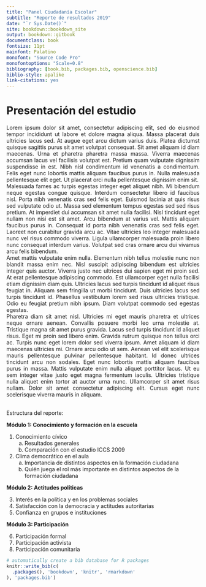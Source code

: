 ```yaml
---
title: "Panel Ciudadanía Escolar"
subtitle: "Reporte de resultados 2019"
date: "`r Sys.Date()`"
site: bookdown::bookdown_site
output: bookdown::gitbook
documentclass: book
fontsize: 11pt
mainfont: Palatino
monofont: "Source Code Pro"
monofontoptions: "Scale=0.8"
bibliography: [book.bib, packages.bib, openscience.bib]
biblio-style: apalike
link-citations: yes
---
```


# Presentación del estudio{-}
<div align="justify";>
Lorem ipsum dolor sit amet, consectetur adipiscing elit, sed do eiusmod tempor incididunt ut labore et dolore magna aliqua. Massa placerat duis ultricies lacus sed. At augue eget arcu dictum varius duis. Platea dictumst quisque sagittis purus sit amet volutpat consequat. Sit amet aliquam id diam maecenas. Urna et pharetra pharetra massa massa. Viverra maecenas accumsan lacus vel facilisis volutpat est. Pretium quam vulputate dignissim suspendisse in est. Nibh nisl condimentum id venenatis a condimentum. Felis eget nunc lobortis mattis aliquam faucibus purus in. Nulla malesuada pellentesque elit eget. Ut placerat orci nulla pellentesque dignissim enim sit. <br>

Malesuada fames ac turpis egestas integer eget aliquet nibh. Mi bibendum neque egestas congue quisque. Interdum consectetur libero id faucibus nisl. Porta nibh venenatis cras sed felis eget. Euismod lacinia at quis risus sed vulputate odio ut. Massa sed elementum tempus egestas sed sed risus pretium. At imperdiet dui accumsan sit amet nulla facilisi. Nisl tincidunt eget nullam non nisi est sit amet. Arcu bibendum at varius vel. Mattis aliquam faucibus purus in. Consequat id porta nibh venenatis cras sed felis eget. Laoreet non curabitur gravida arcu ac. Vitae ultricies leo integer malesuada nunc vel risus commodo viverra. Ligula ullamcorper malesuada proin libero nunc consequat interdum varius. Volutpat sed cras ornare arcu dui vivamus arcu felis bibendum.<br>

Amet mattis vulputate enim nulla. Elementum nibh tellus molestie nunc non blandit massa enim nec. Nisl suscipit adipiscing bibendum est ultricies integer quis auctor. Viverra justo nec ultrices dui sapien eget mi proin sed. At erat pellentesque adipiscing commodo. Est ullamcorper eget nulla facilisi etiam dignissim diam quis. Ultricies lacus sed turpis tincidunt id aliquet risus feugiat in. Aliquam sem fringilla ut morbi tincidunt. Duis ultricies lacus sed turpis tincidunt id. Phasellus vestibulum lorem sed risus ultricies tristique. Odio eu feugiat pretium nibh ipsum. Diam volutpat commodo sed egestas egestas.<br>

Pharetra diam sit amet nisl. Ultricies mi eget mauris pharetra et ultrices neque ornare aenean. Convallis posuere morbi leo urna molestie at. Tristique magna sit amet purus gravida. Lacus sed turpis tincidunt id aliquet risus. Eget mi proin sed libero enim. Gravida rutrum quisque non tellus orci ac. Turpis nunc eget lorem dolor sed viverra ipsum. Amet aliquam id diam maecenas ultricies mi. Ornare arcu odio ut sem. Aenean vel elit scelerisque mauris pellentesque pulvinar pellentesque habitant. Id donec ultrices tincidunt arcu non sodales. Eget nunc lobortis mattis aliquam faucibus purus in massa. Mattis vulputate enim nulla aliquet porttitor lacus. Ut eu sem integer vitae justo eget magna fermentum iaculis. Ultricies tristique nulla aliquet enim tortor at auctor urna nunc. Ullamcorper sit amet risus nullam. Dolor sit amet consectetur adipiscing elit. Cursus eget nunc scelerisque viverra mauris in aliquam.<br><br>
</div>

Estructura del reporte:

**Módulo 1: Conocimiento y formación en la escuela**

1. Conocimiento cívico
    a) Resultados generales
    b) Comparación con el estudio ICCS 2009
2. Clima democrático en el aula
    a) Importancia de distintos aspectos en la formación ciudadana
    b) Quién juega el rol más importante en distintos aspectos de la formación ciudadana

**Módulo 2: Actitudes políticas**

3. Interés en la política y en los problemas sociales
4. Satisfacción con la democracia y actitudes autoritarias
5. Confianza en grupos e instituciones

**Módulo 3: Participación**

6. Participación formal
7. Participación activista
8. Participación comunitaria

```r
# automatically create a bib database for R packages
knitr::write_bib(c(
  .packages(), 'bookdown', 'knitr', 'rmarkdown'
), 'packages.bib')
```
